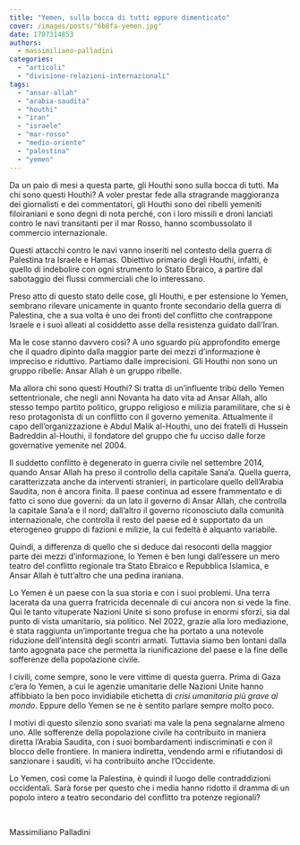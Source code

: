```yaml
---
title: "Yemen, sulla bocca di tutti eppure dimenticato"
cover: /images/posts/"6b8fa-yemen.jpg"
date: 1707314853
authors:
  - massimiliano-palladini
categories: 
  - "articoli"
  - "divisione-relazioni-internazionali"
tags: 
  - "ansar-allah"
  - "arabia-saudita"
  - "houthi"
  - "iran"
  - "israele"
  - "mar-rosso"
  - "medio-oriente"
  - "palestina"
  - "yemen"
---
```


Da un paio di mesi a questa parte, gli Houthi sono sulla bocca di tutti. Ma chi sono questi Houthi? A voler prestar fede alla stragrande maggioranza dei giornalisti e dei commentatori, gli Houthi sono dei ribelli yemeniti filoiraniani e sono degni di nota perché, con i loro missili e droni lanciati contro le navi transitanti per il mar Rosso, hanno scombussolato il commercio internazionale.

Questi attacchi contro le navi vanno inseriti nel contesto della guerra di Palestina tra Israele e Hamas. Obiettivo primario degli Houthi, infatti, è quello di indebolire con ogni strumento lo Stato Ebraico, a partire dal sabotaggio dei flussi commerciali che lo interessano.

Preso atto di questo stato delle cose, gli Houthi, e per estensione lo Yemen, sembrano rilevare unicamente in quanto fronte secondario della guerra di Palestina, che a sua volta è uno dei fronti del conflitto che contrappone Israele e i suoi alleati al cosiddetto asse della resistenza guidato dall’Iran.

Ma le cose stanno davvero così? A uno sguardo più approfondito emerge che il quadro dipinto dalla maggior parte dei mezzi d’informazione è impreciso e riduttivo. Partiamo dalle imprecisioni. Gli Houthi non sono un gruppo ribelle: Ansar Allah è un gruppo ribelle.

Ma allora chi sono questi Houthi? Si tratta di un’influente tribù dello Yemen settentrionale, che negli anni Novanta ha dato vita ad Ansar Allah, allo stesso tempo partito politico, gruppo religioso e milizia paramilitare, che si è reso protagonista di un conflitto con il governo yemenita. Attualmente il capo dell’organizzazione è Abdul Malik al-Houthi, uno dei fratelli di Hussein Badreddin al-Houthi, il fondatore del gruppo che fu ucciso dalle forze governative yemenite nel 2004.

Il suddetto conflitto è degenerato in guerra civile nel settembre 2014, quando Ansar Allah ha preso il controllo della capitale Sana’a. Quella guerra, caratterizzata anche da interventi stranieri, in particolare quello dell’Arabia Saudita, non è ancora finita. Il paese continua ad essere frammentato e di fatto ci sono due governi: da un lato il governo di Ansar Allah, che controlla la capitale Sana’a e il nord; dall’altro il governo riconosciuto dalla comunità internazionale, che controlla il resto del paese ed è supportato da un eterogeneo gruppo di fazioni e milizie, la cui fedeltà è alquanto variabile.

Quindi, a differenza di quello che si deduce dai resoconti della maggior parte dei mezzi d’informazione, lo Yemen è ben lungi dall’essere un mero teatro del conflitto regionale tra Stato Ebraico e Repubblica Islamica, e Ansar Allah è tutt’altro che una pedina iraniana.

Lo Yemen è un paese con la sua storia e con i suoi problemi. Una terra lacerata da una guerra fratricida decennale di cui ancora non si vede la fine. Qui le tanto vituperate Nazioni Unite si sono profuse in enormi sforzi, sia dal punto di vista umanitario, sia politico. Nel 2022, grazie alla loro mediazione, è stata raggiunta un’importante tregua che ha portato a una notevole riduzione dell’intensità degli scontri armati. Tuttavia siamo ben lontani dalla tanto agognata pace che permetta la riunificazione del paese e la fine delle sofferenze della popolazione civile.

I civili, come sempre, sono le vere vittime di questa guerra. Prima di Gaza c’era lo Yemen, a cui le agenzie umanitarie delle Nazioni Unite hanno affibbiato la ben poco invidiabile etichetta di _crisi umanitaria più grave al mondo_. Eppure dello Yemen se ne è sentito parlare sempre molto poco.

I motivi di questo silenzio sono svariati ma vale la pena segnalarne almeno uno. Alle sofferenze della popolazione civile ha contribuito in maniera diretta l’Arabia Saudita, con i suoi bombardamenti indiscriminati e con il blocco delle frontiere. In maniera indiretta, vendendo armi e rifiutandosi di sanzionare i sauditi, vi ha contribuito anche l’Occidente.

Lo Yemen, così come la Palestina, è quindi il luogo delle contraddizioni occidentali. Sarà forse per questo che i media hanno ridotto il dramma di un popolo intero a teatro secondario del conflitto tra potenze regionali?

 

Massimiliano Palladini
